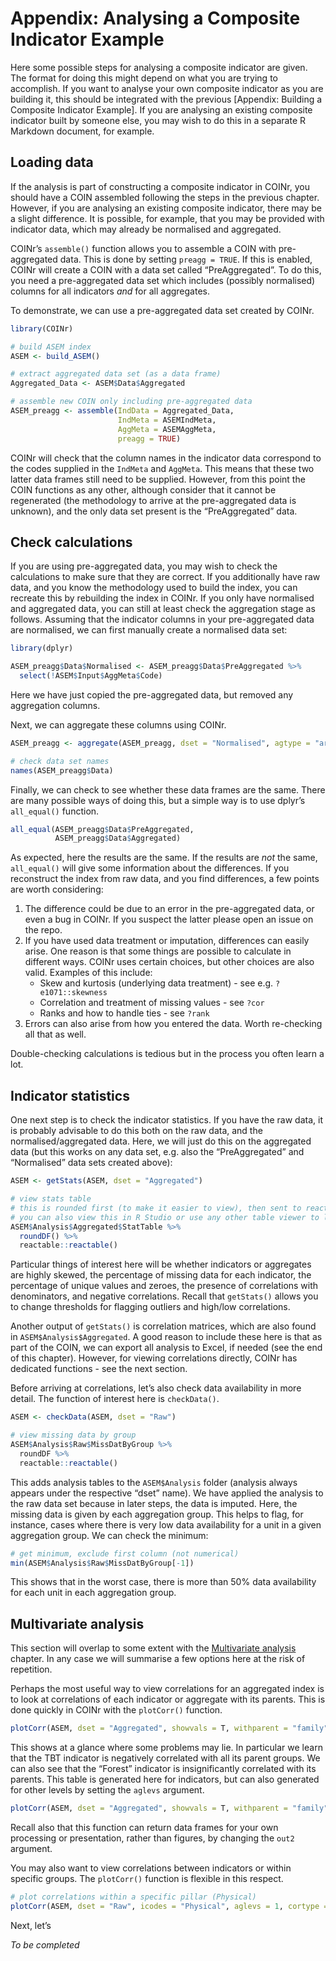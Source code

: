 # Appendix: Analysing a Composite Indicator Example

Here some possible steps for analysing a composite indicator are given. The format for doing this might depend on what you are trying to accomplish. If you want to analyse your own composite indicator as you are building it, this should be integrated with the previous [Appendix: Building a Composite Indicator Example]. If you are analysing an existing composite indicator built by someone else, you may wish to do this in a separate R Markdown document, for example.

## Loading data

If the analysis is part of constructing a composite indicator in COINr, you should have a COIN assembled following the steps in the previous chapter. However, if you are analysing an existing composite indicator, there may be a slight difference. It is possible, for example, that you may be provided with indicator data, which may already be normalised and aggregated.

COINr's `assemble()` function allows you to assemble a COIN with pre-aggregated data. This is done by setting `preagg = TRUE`. If this is enabled, COINr will create a COIN with a data set called "PreAggregated". To do this, you need a pre-aggregated data set which includes (possibly normalised) columns for all indicators *and* for all aggregates.

To demonstrate, we can use a pre-aggregated data set created by COINr.

```r
library(COINr)

# build ASEM index
ASEM <- build_ASEM()

# extract aggregated data set (as a data frame)
Aggregated_Data <- ASEM$Data$Aggregated

# assemble new COIN only including pre-aggregated data
ASEM_preagg <- assemble(IndData = Aggregated_Data,
                        IndMeta = ASEMIndMeta,
                        AggMeta = ASEMAggMeta,
                        preagg = TRUE)
```

COINr will check that the column names in the indicator data correspond to the codes supplied in the `IndMeta` and `AggMeta`. This means that these two latter data frames still need to be supplied. However, from this point the COIN functions as any other, although consider that it cannot be regenerated (the methodology to arrive at the pre-aggregated data is unknown), and the only data set present is the "PreAggregated" data.

## Check calculations

If you are using pre-aggregated data, you may wish to check the calculations to make sure that they are correct. If you additionally have raw data, and you know the methodology used to build the index, you can recreate this by rebuilding the index in COINr. If you only have normalised and aggregated data, you can still at least check the aggregation stage as follows. Assuming that the indicator columns in your pre-aggregated data are normalised, we can first manually create a normalised data set:

```r
library(dplyr)

ASEM_preagg$Data$Normalised <- ASEM_preagg$Data$PreAggregated %>%
  select(!ASEM$Input$AggMeta$Code)
```

Here we have just copied the pre-aggregated data, but removed any aggregation columns.

Next, we can aggregate these columns using COINr.

```r
ASEM_preagg <- aggregate(ASEM_preagg, dset = "Normalised", agtype = "arith_mean")

# check data set names
names(ASEM_preagg$Data)
```

Finally, we can check to see whether these data frames are the same. There are many possible ways of doing this, but a simple way is to use dplyr's `all_equal()` function.

```r
all_equal(ASEM_preagg$Data$PreAggregated,
          ASEM_preagg$Data$Aggregated)
```

As expected, here the results are the same. If the results are *not* the same, `all_equal()` will give some information about the differences. If you reconstruct the index from raw data, and you find differences, a few points are worth considering:

1. The difference could be due to an error in the pre-aggregated data, or even a bug in COINr. If you suspect the latter please open an issue on the repo.
2. If you have used data treatment or imputation, differences can easily arise. One reason is that some things are possible to calculate in different ways. COINr uses certain choices, but other choices are also valid. Examples of this include:
    - Skew and kurtosis (underlying data treatment) - see e.g. `?e1071::skewness`
    - Correlation and treatment of missing values - see `?cor`
    - Ranks and how to handle ties - see `?rank`
3. Errors can also arise from how you entered the data. Worth re-checking all that as well.

Double-checking calculations is tedious but in the process you often learn a lot.

## Indicator statistics

One next step is to check the indicator statistics. If you have the raw data, it is probably advisable to do this both on the raw data, and the normalised/aggregated data. Here, we will just do this on the aggregated data (but this works on any data set, e.g. also the "PreAggregated" and "Normalised" data sets created above):

```r
ASEM <- getStats(ASEM, dset = "Aggregated")

# view stats table
# this is rounded first (to make it easier to view), then sent to reactable to make an interactive table
# you can also view this in R Studio or use any other table viewer to look at it.
ASEM$Analysis$Aggregated$StatTable %>%
  roundDF() %>%
  reactable::reactable()
```

Particular things of interest here will be whether indicators or aggregates are highly skewed, the percentage of missing data for each indicator, the percentage of unique values and zeroes, the presence of correlations with denominators, and negative correlations. Recall that `getStats()` allows you to change thresholds for flagging outliers and high/low correlations.

Another output of `getStats()` is correlation matrices, which are also found in `ASEM$Analysis$Aggregated`. A good reason to include these here is that as part of the COIN, we can export all analysis to Excel, if needed (see the end of this chapter). However, for viewing correlations directly, COINr has dedicated functions - see the next section.

Before arriving at correlations, let's also check data availability in more detail. The function of interest here is  `checkData() `.

```r
ASEM <- checkData(ASEM, dset = "Raw")

# view missing data by group
ASEM$Analysis$Raw$MissDatByGroup %>%
  roundDF %>%
  reactable::reactable()
```

This adds analysis tables to the `ASEM$Analysis` folder (analysis always appears under the respective "dset" name). We have applied the analysis to the raw data set because in later steps, the data is imputed. Here, the missing data is given by each aggregation group. This helps to flag, for instance, cases where there is very low data availability for a unit in a given aggregation group. We can check the minimum:

```r
# get minimum, exclude first column (not numerical)
min(ASEM$Analysis$Raw$MissDatByGroup[-1])
```

This shows that in the worst case, there is more than 50% data availability for each unit in each aggregation group.

## Multivariate analysis

This section will overlap to some extent with the [Multivariate analysis] chapter. In any case we will summarise a few options here at the risk of repetition.

Perhaps the most useful way to view correlations for an aggregated index is to look at correlations of each indicator or aggregate with its parents. This is done quickly in COINr with the `plotCorr()` function.

```r
plotCorr(ASEM, dset = "Aggregated", showvals = T, withparent = "family", flagcolours = TRUE)
```

This shows at a glance where some problems may lie. In particular we learn that the TBT indicator is negatively correlated with all its parent groups. We can also see that the "Forest" indicator is insignificantly correlated with its parents. This table is generated here for indicators, but can also generated for other levels by setting the `aglevs` argument.

```r
plotCorr(ASEM, dset = "Aggregated", showvals = T, withparent = "family", flagcolours = TRUE, aglevs = 2)
```

Recall also that this function can return data frames for your own processing or presentation, rather than figures, by changing the `out2` argument.

You may also want to view correlations between indicators or within specific groups. The `plotCorr()` function is flexible in this respect.

```r
# plot correlations within a specific pillar (Physical)
plotCorr(ASEM, dset = "Raw", icodes = "Physical", aglevs = 1, cortype = "spearman", pval = 0)
```

Next, let's


*To be completed*
